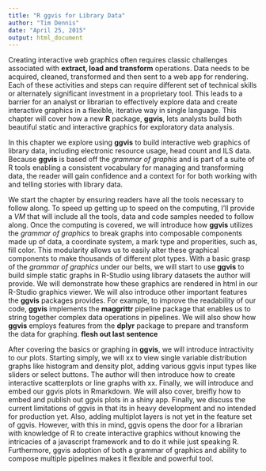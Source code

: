 ```yaml
---
title: "R ggvis for Library Data"
author: "Tim Dennis"
date: "April 25, 2015"
output: html_document
---
```


Creating interactive web graphics often requires classic challenges associated with **extract, load and transform** operations. Data needs to be acquired, cleaned, transformed and then sent to a web app for rendering. Each of these activities and steps can require different set of technical skills or alternately significant investment in a proprietary tool.  This leads to a barrier for an analyst or librarian to effectively explore data and create interactive graphics in a flexible, iterative way in single language. This chapter will cover how a new **R** package, **ggvis**, lets analysts build both beautiful static and interactive graphics for exploratory data analysis.  

In this chapter we explore using **ggvis** to build interactive web graphics of library data, including electronic resource usage, head count and ILS data. Because **ggvis** is based off the *grammar of graphis* and is part of a suite of R tools enabling a consistent vocabulary for managing and transforming data, the reader will gain confidence and a context for for both working with and telling stories with library data. 

We start the chapter by ensuring readers have all the tools necessary to follow along. To speed up getting up to speed on the computing, I'll provide a *VM* that will include all the tools, data and code samples needed to follow along. Once the computing is covered, we will introduce how **ggvis** utilizes the *grammar of graphics* to break graphs into composable components made up of data, a coordinate system, a mark type and properities, such as, fill color. This modularity allows us to easily alter these graphical components to make thousands of different plot types.  With a basic grasp of the *grammar of graphics* under our belts, we will start to use **ggvis** to build simple static graphs in R-Studio using library datasets the author will provide.  We will demonstrate how these graphics are rendered in html in our R-Studio graphics viewer. We will also introduce other important features the **ggvis** packages provides. For example, to improve the readability of our code, **ggvis** implements the **maggrittr** pipeline package that enables us to string together complex data operations in pipelines. We will also show how **ggvis** employs features from the **dplyr** package to prepare and transform the data for graphing. **flesh out last sentence** 

After covering the basics or graphing in **ggvis**, we will introduce intractivity to our plots.  Starting simply, we will xx to view single variable distribution graphs like histogram and density plot, adding various ggvis input types like sliders or select buttons.  The author will then introduce how to create interactive scatterplots or line graphs with xx. Finally, we will introduce and embed our ggvis plots in Rmarkdown. We will also cover, breifly how to embed and publish out ggvis plots in a shiny app. 
Finally, we discuss the current limitations of ggvis in that its in heavy development and no intended for production yet.  Also, adding multiplot layers is not yet in the feature set of ggvis.  However, with this in mind, ggvis opens the door for a librarian with knowledge of R to create interactive graphics without knowing the intricacies of a javascript framework and to do it while just speaking R. Furthermore, ggvis adoption of both a grammar of graphics and ability to compose multiple pipelines makes it flexible and powerful tool.  